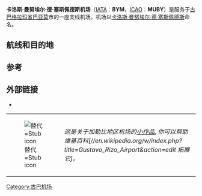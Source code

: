 {{Infobox airport
| name = 卡洛斯·曼努埃尔·德·塞斯佩德斯机场
| nativename = Aeropuerto Carlos Manuel de Céspedes
| image =
| IATA = BYM
| ICAO = MUBY
| type = 民用
| owner =
| operator = 政府
| city-served = [[巴亚莫|巴亚莫]]
| location =
| metric-elev = y
| elevation-m = 62
| latd = 20 | latm = 23 | lats = 47 | latNS = N
| longd= 076 | longm= 37 | longs= 17 | longEW= W
| coordinates_region = CU
| pushpin_map = Cuba
| pushpin_label = MUBY
| pushpin_map_caption = 在古巴的位置
| website =
| metric-rwy = y
| r1-number = 07/25
| r1-length-m = 2,099
| r1-surface = [[沥青|沥青]]
| footnotes =Source: Aerodrome chart<ref>[http://www.iacc.gov.cu/Documentos/aerodromos/planoaerodromoMUBY.pdf Aerodrome chart] {{webarchive|url=https://web.archive.org/web/20120322084402/http://www.iacc.gov.cu/Documentos/aerodromos/planoaerodromoMUBY.pdf |date=2012-03-22 }} Issued 30 October 2007</ref>
}}
'''卡洛斯·曼努埃尔·德·塞斯佩德斯机场'''（[[IATA|IATA]]：'''BYM'''，[[ICAO|ICAO]]：'''MUBY'''）是服务于[[古巴|古巴]][[格拉玛省|格拉玛省]][[巴亚莫|巴亚莫]]市的一座支线机场。机场以[[卡洛斯·曼努埃尔·德·塞斯佩德斯|卡洛斯·曼努埃尔·德·塞斯佩德斯]]命名。

== 航线和目的地 ==
{{airport-dest-list
|[[Aero_Caribbean|Aero Caribbean]] | [[何塞·马蒂国际机场|哈瓦那]]}}
== 参考 ==
<references />

==外部链接==
*{{NWS-current|MUBY}}
{| class="metadata plainlinks stub" style="margin-bottom: 10px; background: transparent;"
| id="273" |[[File:Airport_symbol.svg|替代=Stub icon]]
| id="276" |''这是关于加勒比地区机场的[[Wikipedia:小作品|小作品.]] 你可以帮助维基百科[//en.wikipedia.org/w/index.php?title=Gustavo_Rizo_Airport&action=edit 拓展它]。''<div class="plainlinks hlist navbar mini" id="281" style="position: absolute; right: 15px; display: none;">
* <abbr title="View this template">v</abbr>
* <abbr title="Discuss this template">t</abbr>
* [//en.wikipedia.org/w/index.php?title=Template:Caribbean-airport-stub&action=edit <abbr title="Edit this template">e</abbr>]
</div>
|}


[[Category:古巴机场|Category:古巴机场]]